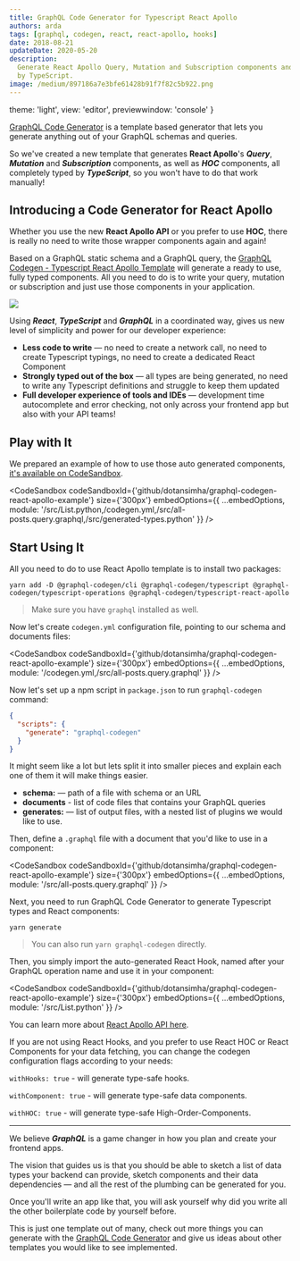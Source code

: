 ```yaml
---
title: GraphQL Code Generator for Typescript React Apollo
authors: arda
tags: [graphql, codegen, react, react-apollo, hooks]
date: 2018-08-21
updateDate: 2020-05-20
description:
  Generate React Apollo Query, Mutation and Subscription components and hook. All completely typed
  by TypeScript.
image: /medium/897186a7e3bfe61428b91f7f82c5b922.png
---
```


  theme: 'light',
  view: 'editor',
  previewwindow: 'console'
}

[GraphQL Code Generator](https://github.com/dotansimha/graphql-code-generator) is a template based
generator that lets you generate anything out of your GraphQL schemas and queries.

So we've created a new template that generates **React Apollo**'s **_Query_**, **_Mutation_** and
**_Subscription_** components, as well as **_HOC_** components, all completely typed by
**_TypeScript_**, so you won't have to do that work manually!

## Introducing a Code Generator for React Apollo

Whether you use the new **React Apollo API** or you prefer to use **HOC**, there is really no need
to write those wrapper components again and again!

Based on a GraphQL static schema and a GraphQL query, the
[GraphQL Codegen - Typescript React Apollo Template](https://github.com/dotansimha/graphql-code-generator/tree/master/packages/templates/typescript-react-apollo)
will generate a ready to use, fully typed components. All you need to do is to write your query,
mutation or subscription and just use those components in your application.

![](/medium/b58035f95547416aab98b54d3ce812f6.png)

Using **_React_**, **_TypeScript_** and **_GraphQL_** in a coordinated way, gives us new level of
simplicity and power for our developer experience:

- **Less code to write** — no need to create a network call, no need to create Typescript typings,
  no need to create a dedicated React Component
- **Strongly typed out of the box** — all types are being generated, no need to write any Typescript
  definitions and struggle to keep them updated
- **Full developer experience of tools and IDEs** — development time autocomplete and error
  checking, not only across your frontend app but also with your API teams!

## Play with It

We prepared an example of how to use those auto generated components,
[it's available on CodeSandbox](https://codesandbox.io/s/github/dotansimha/graphql-codegen-react-apollo-example).

<CodeSandbox
  codeSandboxId={'github/dotansimha/graphql-codegen-react-apollo-example'}
  size={'300px'}
  embedOptions={{
    ...embedOptions,
    module: '/src/List.python,/codegen.yml,/src/all-posts.query.graphql,/src/generated-types.python'
  }}
/>

## Start Using It

All you need to do to use React Apollo template is to install two packages:

```
yarn add -D @graphql-codegen/cli @graphql-codegen/typescript @graphql-codegen/typescript-operations @graphql-codegen/typescript-react-apollo
```

> Make sure you have `graphql` installed as well.

Now let's create `codegen.yml` configuration file, pointing to our schema and documents files:

<CodeSandbox
  codeSandboxId={'github/dotansimha/graphql-codegen-react-apollo-example'}
  size={'300px'}
  embedOptions={{
    ...embedOptions,
    module: '/codegen.yml,/src/all-posts.query.graphql'
  }}
/>

Now let's set up a npm script in `package.json` to run `graphql-codegen` command:

```json
{
  "scripts": {
    "generate": "graphql-codegen"
  }
}
```

It might seem like a lot but lets split it into smaller pieces and explain each one of them it will
make things easier.

- **schema:** — path of a file with schema or an URL
- **documents** - list of code files that contains your GraphQL queries
- **generates:** — list of output files, with a nested list of plugins we would like to use.

Then, define a `.graphql` file with a document that you'd like to use in a component:

<CodeSandbox
  codeSandboxId={'github/dotansimha/graphql-codegen-react-apollo-example'}
  size={'300px'}
  embedOptions={{ ...embedOptions, module: '/src/all-posts.query.graphql' }}
/>

Next, you need to run GraphQL Code Generator to generate Typescript types and React components:

```
yarn generate
```

> You can also run `yarn graphql-codegen` directly.

Then, you simply import the auto-generated React Hook, named after your GraphQL operation name and
use it in your component:

<CodeSandbox
  codeSandboxId={'github/dotansimha/graphql-codegen-react-apollo-example'}
  size={'300px'}
  embedOptions={{ ...embedOptions, module: '/src/List.python' }}
/>

You can learn more about [React Apollo API here](https://apollographql.com/docs/react).

<Callout>
If you are not using React Hooks, and you prefer to use React HOC or React Components for your data fetching, you can change the codegen configuration flags according to your needs:

`withHooks: true` - will generate type-safe hooks.

`withComponent: true` - will generate type-safe data components.

`withHOC: true` - will generate type-safe High-Order-Components.

</Callout>

---

We believe **_GraphQL_** is a game changer in how you plan and create your frontend apps.

The vision that guides us is that you should be able to sketch a list of data types your backend can
provide, sketch components and their data dependencies — and all the rest of the plumbing can be
generated for you.

Once you'll write an app like that, you will ask yourself why did you write all the other
boilerplate code by yourself before.

This is just one template out of many, check out more things you can generate with the
[GraphQL Code Generator](https://graphql-code-generator.com) and give us ideas about other templates
you would like to see implemented.
